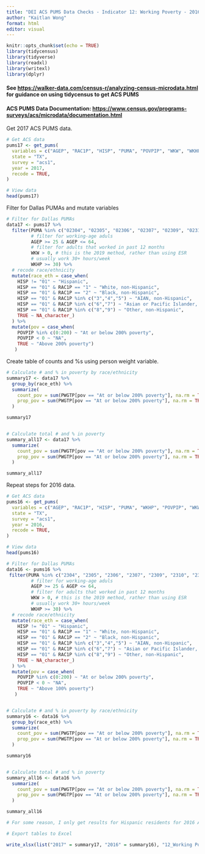 ---
title: "DEI ACS PUMS Data Checks - Indicator 12: Working Poverty - 2016-2017"
author: "Kaitlan Wong"
format: html
editor: visual
---

```{r setup, include=FALSE}
knitr::opts_chunk$set(echo = TRUE)
library(tidycensus) 
library(tidyverse) 
library(readxl) 
library(writexl) 
library(dplyr)
```

#### See <https://walker-data.com/census-r/analyzing-census-microdata.html> for guidance on using tidycensus to get ACS PUMS

#### ACS PUMS Data Documentation: <https://www.census.gov/programs-surveys/acs/microdata/documentation.html>

Get 2017 ACS PUMS data.

```{r}
# Get ACS data
pums17 <- get_pums(
  variables = c("AGEP", "RAC1P", "HISP", "PUMA", "POVPIP", "WKW", "WKHP"),
  state = "TX",
  survey = "acs1",
  year = 2017,
  recode = TRUE,
)

# View data
head(pums17)
```

Filter for Dallas PUMAs and mutate variables

```{r}
# Filter for Dallas PUMAs
data17 <- pums17 %>%
  filter(PUMA %in% c("02304", "02305", "02306", "02307", "02309", "02310", "02311", "02312", "02313", "02314", "02315", "02316", "02319", "01901", "02001"),
         # filter for working-age aduls
         AGEP >= 25 & AGEP <= 64,
         # filter for adults that worked in past 12 months
         WKW > 0, # this is the 2019 method, rather than using ESR
         # usually work 30+ hours/week
         WKHP >= 30) %>%
  # recode race/ethnicity
  mutate(race_eth = case_when(
    HISP != "01" ~ "Hispanic",
    HISP == "01" & RAC1P == "1" ~ "White, non-Hispanic",
    HISP == "01" & RAC1P == "2" ~ "Black, non-Hispanic",
    HISP == "01" & RAC1P %in% c("3","4","5") ~ "AIAN, non-Hispanic",
    HISP == "01" & RAC1P %in% c("6","7") ~ "Asian or Pacific Islander, non-Hispanic",
    HISP == "01" & RAC1P %in% c("8","9") ~ "Other, non-Hispanic",
    TRUE ~ NA_character_)
  ) %>%
  mutate(pov = case_when(
    POVPIP %in% c(0:200) ~ "At or below 200% poverty",
    POVPIP < 0 ~ "NA",
    TRUE ~ "Above 200% poverty")
   )
```

Create table of counts and %s using person weight variable.

```{r}
# Calculate # and % in poverty by race/ethnicity
summary17 <- data17 %>%
  group_by(race_eth) %>%
  summarize(
    count_pov = sum(PWGTP[pov == "At or below 200% poverty"], na.rm = TRUE),
    prop_pov = sum(PWGTP[pov == "At or below 200% poverty"], na.rm = TRUE) / sum(PWGTP)
  )

summary17


# Calculate total # and % in poverty
summary_all17 <- data17 %>%
  summarize(
    count_pov = sum(PWGTP[pov == "At or below 200% poverty"], na.rm = TRUE),
    prop_pov = sum(PWGTP[pov == "At or below 200% poverty"], na.rm = TRUE) / sum(PWGTP)
  )

summary_all17
```

Repeat steps for 2016 data.

```{r}
# Get ACS data
pums16 <- get_pums(
  variables = c("AGEP", "RAC1P", "HISP", "PUMA", "WKHP", "POVPIP", "WKW"),
  state = "TX",
  survey = "acs1",
  year = 2016,
  recode = TRUE,
)

# View data
head(pums16)
```

```{r}
# Filter for Dallas PUMAs
data16 <- pums16 %>%
 filter(PUMA %in% c("2304", "2305", "2306", "2307", "2309", "2310", "2311", "2312", "2313", "2314", "2315", "2316", "2319", "1901", "2001"),
         # filter for working-age aduls
         AGEP >= 25 & AGEP <= 64,
         # filter for adults that worked in past 12 months
         WKW > 0, # this is the 2019 method, rather than using ESR
         # usually work 30+ hours/week
         WKHP >= 30) %>%
  # recode race/ethnicity
  mutate(race_eth = case_when(
    HISP != "01" ~ "Hispanic",
    HISP == "01" & RAC1P == "1" ~ "White, non-Hispanic",
    HISP == "01" & RAC1P == "2" ~ "Black, non-Hispanic",
    HISP == "01" & RAC1P %in% c("3","4","5") ~ "AIAN, non-Hispanic",
    HISP == "01" & RAC1P %in% c("6","7") ~ "Asian or Pacific Islander, non-Hispanic",
    HISP == "01" & RAC1P %in% c("8","9") ~ "Other, non-Hispanic",
    TRUE ~ NA_character_)
  ) %>%
  mutate(pov = case_when(
    POVPIP %in% c(0:200) ~ "At or below 200% poverty",
    POVPIP < 0 ~ "NA",
    TRUE ~ "Above 100% poverty")
   )


# Calculate # and % in poverty by race/ethnicity
summary16 <- data16 %>%
  group_by(race_eth) %>%
  summarize(
    count_pov = sum(PWGTP[pov == "At or below 200% poverty"], na.rm = TRUE),
    prop_pov = sum(PWGTP[pov == "At or below 200% poverty"], na.rm = TRUE) / sum(PWGTP)
  )

summary16


# Calculate total # and % in poverty
summary_all16 <- data16 %>%
  summarize(
    count_pov = sum(PWGTP[pov == "At or below 200% poverty"], na.rm = TRUE),
    prop_pov = sum(PWGTP[pov == "At or below 200% poverty"], na.rm = TRUE) / sum(PWGTP)
  )

summary_all16

# For some reason, I only get results for Hispanic residents for 2016 ACS pums. I've double checked the 2016 codebook and the variable class, so not sure why I'm unable to get complete race data. For our checking purposes and time constraints, not super important right now. Just flagging. This has happened to other indicators for me, just for 2016.
```

```{r}
# Export tables to Excel

write_xlsx(list("2017" = summary17, "2016" = summary16), "12_Working Poverty_16_17_2019 method.xlsx")
```
